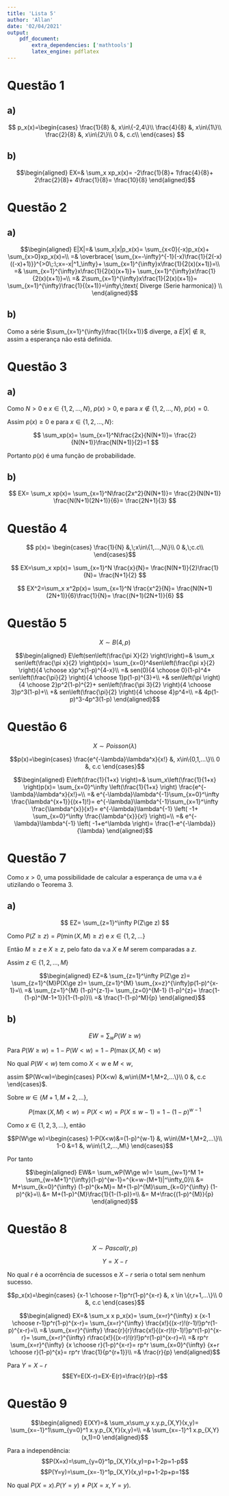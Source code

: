 ```yaml
---
title: 'Lista 5'
author: 'Allan'
date: '02/04/2021'
output: 
    pdf_document: 
        extra_dependencies: ['mathtools']
        latex_engine: pdflatex
---
```


# Questão 1

## a)

$$
p_x(x)=\begin{cases}
    \frac{1}{8} &, x\in\{-2,4\}\\
    \frac{4}{8} &, x\in\{1\}\\
    \frac{2}{8} &, x\in\{2\}\\
    0 &, c.c\\
\end{cases}
$$

## b)

$$\begin{aligned}
    EX=& \sum_x xp_x(x)=
    -2\frac{1}{8}+
    1\frac{4}{8}+
    2\frac{2}{8}+
    4\frac{1}{8}=
    \frac{10}{8}
\end{aligned}$$

# Questão 2

## a)

$$\begin{aligned}
E|X|=&
\sum_x|x|p_x(x)=
\sum_{x<0}(-x)p_x(x)+
\sum_{x>0}xp_x(x)=\\
=&
\overbrace{
\sum_{x=-\infty}^{-1}(-x)\frac{1}{2(-x)((-x)+1)}}^{>0\;:\;x=-x|^1_\infty}+
\sum_{x=1}^{\infty}x\frac{1}{2(x)(x+1)}=\\
=&
\sum_{x=1}^{\infty}x\frac{1}{2(x)(x+1)}+
\sum_{x=1}^{\infty}x\frac{1}{2(x)(x+1)}=\\
=&
2\sum_{x=1}^{\infty}x\frac{1}{2(x)(x+1)}=
\sum_{x=1}^{\infty}\frac{1}{(x+1)}=\infty\;\text{ Diverge (Serie harmonica)}
\\
\end{aligned}$$

## b)

Como a série $\sum_{x=1}^{\infty}\frac{1}{(x+1)}$ diverge, a $E|X|\notin\mathbb{R}$, assim a esperança não está definida.

# Questão 3

## a)

Como $N>0$ e $x\in\{1,2,...,N\}$, $p(x)>0$, e para $x\notin\{1,2,...,N\}$, $p(x)=0$.

Assim $p(x)\ge0$ e para $x\in\{1,2,...,N\}$:

$$
\sum_xp(x)=
\sum_{x=1}^N\frac{2x}{N(N+1)}=
\frac{2}{N(N+1)}\frac{N(N+1)}{2}=1
$$

Portanto $p(x)$ é uma função de probabilidade.

## b)

$$
EX=
\sum_x xp(x)=
\sum_{x=1}^N\frac{2x^2}{N(N+1)}=
\frac{2}{N(N+1)}
\frac{N(N+1)(2N+1)}{6}=
\frac{2N+1}{3}
$$


# Questão 4

$$
p(x)=
\begin{cases}
    \frac{1}{N} &,\;x\in\{1,...,N\}\\
    0 &,\;c.c\\
\end{cases}$$

$$
EX=\sum_x xp(x)=
\sum_{x=1}^N \frac{x}{N}=
\frac{N(N+1)}{2}\frac{1}{N}=
\frac{N+1}{2}
$$

$$
EX^2=\sum_x x^2p(x)=
\sum_{x=1}^N \frac{x^2}{N}=
\frac{N(N+1)(2N+1)}{6}\frac{1}{N}=
\frac{(N+1)(2N+1)}{6}
$$

# Questão 5

$$X\sim B(4,p)$$

$$\begin{aligned}
    E\left(sen\left(\frac{\pi X}{2} \right)\right)=&
    \sum_x sen\left(\frac{\pi x}{2} \right)p(x)=
    \sum_{x=0}^4sen\left(\frac{\pi x}{2} \right){4 \choose x}p^x(1-p)^{4-x}\\
    =&
    sen(0){4 \choose 0}(1-p)^4+
    sen\left(\frac{\pi}{2} \right){4 \choose 1}p(1-p)^{3}+\\
    +&
    sen\left(\pi \right){4 \choose 2}p^2(1-p)^{2}+
    sen\left(\frac{\pi 3}{2} \right){4 \choose 3}p^3(1-p)+\\
    +&
    sen\left(\frac{\pi}{2} \right){4 \choose 4}p^4=\\
    =&
    4p(1-p)^3-4p^3(1-p)
\end{aligned}$$

# Questão 6

$$X \sim Poisson(\lambda)$$

$$p(x)=\begin{cases}
    \frac{e^{-\lambda}\lambda^x}{x!} &, x\in\{0,1,...\}\\
    0 &, c.c
\end{cases}$$

$$\begin{aligned}
    E\left(\frac{1}{1+x} \right)=&
    \sum_x\left(\frac{1}{1+x} \right)p(x)=
    \sum_{x=0}^\infty
    \left(\frac{1}{1+x} \right)
    \frac{e^{-\lambda}\lambda^x}{x!}=\\
    =&
    e^{-\lambda}\lambda^{-1}\sum_{x=0}^\infty
    \frac{\lambda^{x+1}}{(x+1)!}=
    e^{-\lambda}\lambda^{-1}\sum_{x=1}^\infty
    \frac{\lambda^{x}}{x!}=
    e^{-\lambda}\lambda^{-1}
    \left(
    -1+
    \sum_{x=0}^\infty
    \frac{\lambda^{x}}{x!}
    \right)=\\
    =&
    e^{-\lambda}\lambda^{-1}
    \left(
    -1+e^\lambda
    \right)=
    \frac{1-e^{-\lambda}}{\lambda}
\end{aligned}$$

# Questão 7

Como $x>0$, uma possibilidade de calcular a esperança de uma v.a é utizilando o Teorema 3.

## a)

$$
EZ=
\sum_{z=1}^\infty P(Z\ge z)
$$

Como $P(Z\ge z)=P(\min(X,M)\ge z)$ e $x \in \{1,2,...\}$

Então $M\ge z$ e $X \ge z$, pelo fato da v.a $X$ e $M$ serem comparadas a $z$.

Assim $z\in \{1,2,...,M\}$

$$\begin{aligned}
EZ=&
\sum_{z=1}^\infty P(Z\ge z)=
\sum_{z=1}^{M}P(X\ge z)=
\sum_{z=1}^{M} \sum_{x=z}^{\infty}p(1-p)^{x-1}=\\
=&
\sum_{z=1}^{M} (1-p)^{z-1}=
\sum_{z=0}^{M-1} (1-p)^{z}=
\frac{1-(1-p)^{M-1+1}}{1-(1-p)}\\
=&
\frac{1-(1-p)^M}{p}
\end{aligned}$$

## b)

$$EW = \sum_w P(W\ge w)$$

Para $P(W\ge w)=1-P(W<w)=1-P(\max(X,M)<w)$

No qual $P(W<w)$ tem como $X<w$ e $M<w$,

assim $P(W<w)=\begin{cases}
P(X<w)    &,w\in\{M+1,M+2,...\}\\
0 &, c.c
\end{cases}$.

Sobre $w \in \{M+1,M+2,...\}$, 

$$P(\max(X,M)<w)=P(X<w)=P(X\le w-1)= 1-(1-p)^{w-1}$$

Como $x \in \{1,2,3,...\}$, então

$$P(W\ge w)=\begin{cases}
1-P(X<w)&=(1-p)^{w-1} &, w\in\{M+1,M+2,...\}\\
1-0 &=1 &, w\in\{1,2,...,M\}
\end{cases}$$


Por tanto

$$\begin{aligned}
EW&=
\sum_wP(W\ge w)=
\sum_{w=1}^M 1+ \sum_{w=M+1}^{\infty}(1-p)^{w-1}=^{k=w-(M+1)|^\infty_0}\\
&=
M+\sum_{k=0}^{\infty} (1-p)^{k+M}=
M+(1-p)^{M}\sum_{k=0}^{\infty} (1-p)^{k}=\\
&=
M+(1-p)^{M}\frac{1}{1-(1-p)}=\\
&=
M+\frac{(1-p)^{M}}{p}
\end{aligned}$$

# Questão 8

$$X \sim Pascal(r,p)$$

$$Y = X-r$$

No qual $r$ é a ocorrência de sucessos e $X-r$ seria o total sem nenhum sucesso.


$$p_x(x)=\begin{cases}
    {x-1 \choose r-1}p^r(1-p)^{x-r} &, x \in \{r,r+1,...\}\\
    0 &, c.c
\end{cases}$$

$$\begin{aligned}
EX=&
\sum_x x p_x(x)=
\sum_{x=r}^{\infty}
x {x-1 \choose r-1}p^r(1-p)^{x-r}=
\sum_{x=r}^{\infty}
\frac{x!}{(x-r)!(r-1)!}p^r(1-p)^{x-r}=\\
=&
\sum_{x=r}^{\infty}
\frac{r}{r}\frac{x!}{(x-r)!(r-1)!}p^r(1-p)^{x-r}=
\sum_{x=r}^{\infty}
r\frac{x!}{(x-r)!(r)!}p^r(1-p)^{x-r}=\\
=&
rp^r
\sum_{x=r}^{\infty}
{x \choose r}(1-p)^{x-r}=
rp^r
\sum_{x=0}^{\infty}
{x+r \choose r}(1-p)^{x}=
rp^r
\frac{1}{p^{r+1}}\\
=&
\frac{r}{p}
\end{aligned}$$

Para $Y=X-r$
$$EY=E(X-r)=EX-E(r)=\frac{r}{p}-r$$

# Questão 9

$$\begin{aligned}
E(XY)=&
\sum_x\sum_y x.y.p_{X,Y}(x,y)=
\sum_{x=-1}^1\sum_{y=0}^1 x.y.p_{X,Y}(x,y)=\\
=&
\sum_{x=-1}^1 x.p_{X,Y}(x,1)=0
\end{aligned}$$

Para a independência:
$$P(X=x)=\sum_{y=0}^1p_{X,Y}(x,y)=p+1-2p=1-p$$
$$P(Y=y)=\sum_{x=-1}^1p_{X,Y}(x,y)=p+1-2p+p=1$$

No qual $P(X=x).P(Y=y)\neq P(X=x,Y=y)$.